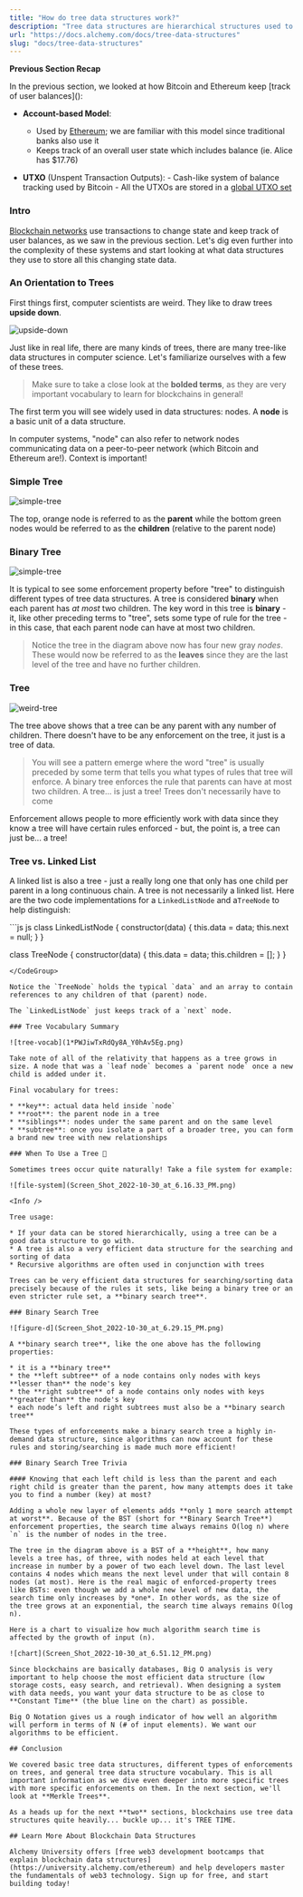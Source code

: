 ```yaml
---
title: "How do tree data structures work?"
description: "Tree data structures are hierarchical structures used to store and organize data. They consist of nodes, with a parent-child relationship, and can have different enforcements such as being binary or a binary search tree."
url: "https://docs.alchemy.com/docs/tree-data-structures"
slug: "docs/tree-data-structures"
---
```



**Previous Section Recap**

In the previous section, we looked at how Bitcoin and Ethereum keep \[track of user balances]\():

* **Account-based Model**:

  * Used by [Ethereum](/docs/what-is-ethereum); we are familiar with this model since traditional banks also use it
  * Keeps track of an overall user state which includes balance (ie. Alice has $17.76)

* **UTXO** (Unspent Transaction Outputs): - Cash-like system of balance tracking used by Bitcoin - All the UTXOs are stored in a [global UTXO set](https://www.blockchain.com/explorer/charts/utxo-count)

### Intro

[Blockchain networks](/docs/what-are-blockchain-networks) use transactions to change state and keep track of user balances, as we saw in the previous section. Let's dig even further into the complexity of these systems and start looking at what data structures they use to store all this changing state data.

### An Orientation to Trees

First things first, computer scientists are weird. They like to draw trees **upside down**.

![upside-down](Screen_Shot_2022-11-30_at_3.25.06_PM.png)

Just like in real life, there are many kinds of trees, there are many tree-like data structures in computer science. Let's familiarize ourselves with a few of these trees.

> Make sure to take a close look at the **bolded terms**, as they are very important vocabulary to learn for blockchains in general!

The first term you will see widely used in data structures: nodes. A **node** is a basic unit of a data structure.

<Info>
  In computer systems, "node" can also refer to network nodes communicating data on a peer-to-peer network (which Bitcoin and Ethereum are!). Context is important!
</Info>

### Simple Tree

![simple-tree](Screen_Shot_2022-10-29_at_4.06.17_PM.png)

The top, orange node is referred to as the **parent** while the bottom green nodes would be referred to as the **children** (relative to the parent node)

### Binary Tree

![simple-tree](Screen_Shot_2022-10-29_at_4.06.30_PM.png)

It is typical to see some enforcement property before "tree" to distinguish different types of tree data structures. A tree is considered **binary** when each parent has *at most* two children. The key word in this tree is **binary** - it, like other preceding terms to "tree", sets some type of rule for the tree - in this case, that each parent node can have at most two children.

> Notice the tree in the diagram above now has four new gray *nodes*. These would now be referred to as the **leaves** since they are the last level of the tree and have no further children.

### Tree

![weird-tree](Screen_Shot_2022-10-29_at_4.06.40_PM.png)

The tree above shows that a tree can be any parent with any number of children. There doesn't have to be any enforcement on the tree, it just is a tree of data.

> You will see a pattern emerge where the word "tree" is usually preceded by some term that tells you what types of rules that tree will enforce. A binary tree enforces the rule that parents can have at most two children. A tree... is just a tree! Trees don't necessarily have to come

Enforcement allows people to more efficiently work with data since they know a tree will have certain rules enforced - but, the point is, a tree can just be... a tree!

### Tree vs. Linked List

A linked list is also a tree - just a really long one that only has one child per parent in a long continuous chain. A tree is not necessarily a linked list. Here are the two code implementations for a `LinkedListNode` and a`TreeNode` to help distinguish:

<CodeGroup>
  ```js js
  class LinkedListNode {
          constructor(data) {
              this.data = data;
              this.next = null;
          }
  }

  class TreeNode {
          constructor(data) {
              this.data = data;
              this.children = [];
          }
  }
  ```
</CodeGroup>

Notice the `TreeNode` holds the typical `data` and an array to contain references to any children of that (parent) node.

The `LinkedListNode` just keeps track of a `next` node.

### Tree Vocabulary Summary

![tree-vocab](1*PWJiwTxRdQy8A_Y0hAv5Eg.png)

Take note of all of the relativity that happens as a tree grows in size. A node that was a `leaf node` becomes a `parent node` once a new child is added under it.

Final vocabulary for trees:

* **key**: actual data held inside `node`
* **root**: the parent node in a tree
* **siblings**: nodes under the same parent and on the same level
* **subtree**: once you isolate a part of a broader tree, you can form a brand new tree with new relationships

### When To Use a Tree 🌲

Sometimes trees occur quite naturally! Take a file system for example:

![file-system](Screen_Shot_2022-10-30_at_6.16.33_PM.png)

<Info />

Tree usage:

* If your data can be stored hierarchically, using a tree can be a good data structure to go with.
* A tree is also a very efficient data structure for the searching and sorting of data
  * Recursive algorithms are often used in conjunction with trees

Trees can be very efficient data structures for searching/sorting data precisely because of the rules it sets, like being a binary tree or an even stricter rule set, a **binary search tree**.

### Binary Search Tree

![figure-d](Screen_Shot_2022-10-30_at_6.29.15_PM.png)

A **binary search tree**, like the one above has the following properties:

* it is a **binary tree**
* the **left subtree** of a node contains only nodes with keys **lesser than** the node's key
* the **right subtree** of a node contains only nodes with keys **greater than** the node's key
* each node’s left and right subtrees must also be a **binary search tree**

These types of enforcements make a binary search tree a highly in-demand data structure, since algorithms can now account for these rules and storing/searching is made much more efficient!

### Binary Search Tree Trivia

#### Knowing that each left child is less than the parent and each right child is greater than the parent, how many attempts does it take you to find a number (key) at most?

Adding a whole new layer of elements adds **only 1 more search attempt at worst**. Because of the BST (short for **Binary Search Tree**) enforcement properties, the search time always remains O(log n) where `n` is the number of nodes in the tree.

The tree in the diagram above is a BST of a **height**, how many levels a tree has, of three, with nodes held at each level that increase in number by a power of two each level down. The last level contains 4 nodes which means the next level under that will contain 8 nodes (at most). Here is the real magic of enforced-property trees like BSTs: even though we add a whole new level of new data, the search time only increases by *one*. In other words, as the size of the tree grows at an exponential, the search time always remains O(log n).

Here is a chart to visualize how much algorithm search time is affected by the growth of input (n).

![chart](Screen_Shot_2022-10-30_at_6.51.12_PM.png)

Since blockchains are basically databases, Big O analysis is very important to help choose the most efficient data structure (low storage costs, easy search, and retrieval). When designing a system with data needs, you want your data structure to be as close to **Constant Time** (the blue line on the chart) as possible.

Big O Notation gives us a rough indicator of how well an algorithm will perform in terms of N (# of input elements). We want our algorithms to be efficient.

## Conclusion

We covered basic tree data structures, different types of enforcements on trees, and general tree data structure vocabulary. This is all important information as we dive even deeper into more specific trees with more specific enforcements on them. In the next section, we'll look at **Merkle Trees**.

As a heads up for the next **two** sections, blockchains use tree data structures quite heavily... buckle up... it's TREE TIME.

## Learn More About Blockchain Data Structures

Alchemy University offers [free web3 development bootcamps that explain blockchain data structures](https://university.alchemy.com/ethereum) and help developers master the fundamentals of web3 technology. Sign up for free, and start building today!
